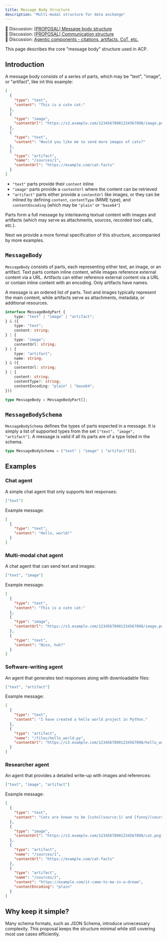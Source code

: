 ```yaml
---
title: Message Body Structure
description: "Multi-modal structure for data exchange"
---
```



<AlphaWarning />

💬 Discussion: [[PROPOSAL] Message body structure](https://github.com/orgs/i-am-bee/discussions/473)  
💬 Discussion: [[PROPOSAL] Communication structure](https://github.com/orgs/i-am-bee/discussions/474)  
💬 Discussion: [Agentic components - citations, artifacts, CoT, etc.](https://github.com/orgs/i-am-bee/discussions/442)

This page describes the core "message body" structure used in ACP.

## Introduction

A message body consists of a series of parts, which may be "text", "image", or "artifact", like int this example:

```json
[
  {
    "type": "text",
    "content": "This is a cute cat:"
  },
  {
    "type": "image",
    "contentUrl": "https://s3.example.com/12345678901234567890/image.png"
  },
  {
    "type": "text",
    "content": "Would you like me to send more images of cats?"
  },
  {
    "type": "artifact",
    "name": "/sources/1",
    "contentUrl": "https://example.com/cat-facts"
  }
]
```

- `"text"` parts provide their `content` inline
- `"image"` parts provide a `contentUrl` where the content can be retrieved
- `"artifact"` parts either provide a `contentUrl` like images, or they can be inlined by defining `content`, `contentType` (MIME type), and `contentEncoding` (which may be `"plain"` or `"base64"`)

Parts form a full message by interleaving textual content with images and artifacts (which may serve as attachments, sources, recorded tool calls, etc.).

Next we provide a more formal specification of this structure, accompanied by more examples.

## `MessageBody`

`MessageBody` consists of parts, each representing either text, an image, or an artifact. Text parts contain inline content, while images reference external content via a URL. Artifacts can either reference external content via a URL or contain inline content with an encoding. Only artifacts have names.

A message is an ordered list of parts. Text and images typically represent the main content, while artifacts serve as attachments, metadata, or additional resources.

```ts
interface MessageBodyPart {
    type: "text" | "image" | "artifact";
} & ({
    type: "text";
    content: string;
} | {
    type: "image";
    contentUrl: string;
} | {
    type: "artifact";
    name: string;
} & ({
    contentUrl: string;
} | {
    content: string;
    contentType?: string;
    contentEncoding: "plain" | "base64";
}))

type MessageBody = MessageBodyPart[];
```

## `MessageBodySchema`

`MessageBodySchema` defines the types of parts expected in a message. It is simply a list of supported types from the set `["text", "image", "artifact"]`. A message is valid if all its parts are of a type listed in the schema.

```ts
type MessageBodySchema = ("text" | "image" | "artifact")[];
```

## Examples

### Chat agent

A simple chat agent that only supports text responses:

```json
["text"]
```

Example message:

```json
[
  {
    "type": "text",
    "content": "Hello, world!"
  }
]
```

### Multi-modal chat agent

A chat agent that can send text and images:

```json
["text", "image"]
```

Example message:

```json
[
  {
    "type": "text",
    "content": "This is a cute cat:"
  },
  {
    "type": "image",
    "contentUrl": "https://s3.example.com/12345678901234567890/image.png"
  },
  {
    "type": "text",
    "content": "Nice, huh?"
  }
]
```

### Software-writing agent

An agent that generates text responses along with downloadable files:

```json
["text", "artifact"]
```

Example message:

```json
[
  {
    "type": "text",
    "content": "I have created a hello world project in Python."
  },
  {
    "type": "artifact",
    "name": "/files/hello_world.py",
    "contentUrl": "https://s3.example.com/12345678901234567890/hello_world.py"
  }
]
```

### Researcher agent

An agent that provides a detailed write-up with images and references:

```json
["text", "image", "artifact"]
```

Example message:

```json
[
  {
    "type": "text",
    "content": "Cats are known to be [cute](source:1) and [funny](source:2)."
  },
  {
    "type": "image",
    "contentUrl": "https://s3.example.com/12345678901234567890/cat.png"
  },
  {
    "type": "artifact",
    "name": "/sources/1",
    "contentUrl": "https://example.com/cat-facts"
  },
  {
    "type": "artifact",
    "name": "/sources/2",
    "content": "https://example.com/it-came-to-me-in-a-dream",
    "contentEncoding": "plain"
  }
]
```

## Why keep it simple?

Many schema formats, such as JSON Schema, introduce unnecessary complexity. This proposal keeps the structure minimal while still covering most use cases efficiently.
